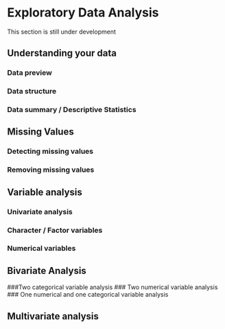 # Exploratory Data Analysis {#sec-edai}

:::{.callout-caution appearance=minimal}
This section is still under development
:::

## Understanding your data

### Data preview
### Data structure
### Data summary / Descriptive Statistics

## Missing Values

### Detecting missing values
### Removing missing values

## Variable analysis

### Univariate analysis
### Character / Factor variables
### Numerical variables

## Bivariate Analysis

###Two categorical variable analysis
### Two numerical variable analysis
### One numerical and one categorical variable analysis

## Multivariate analysis